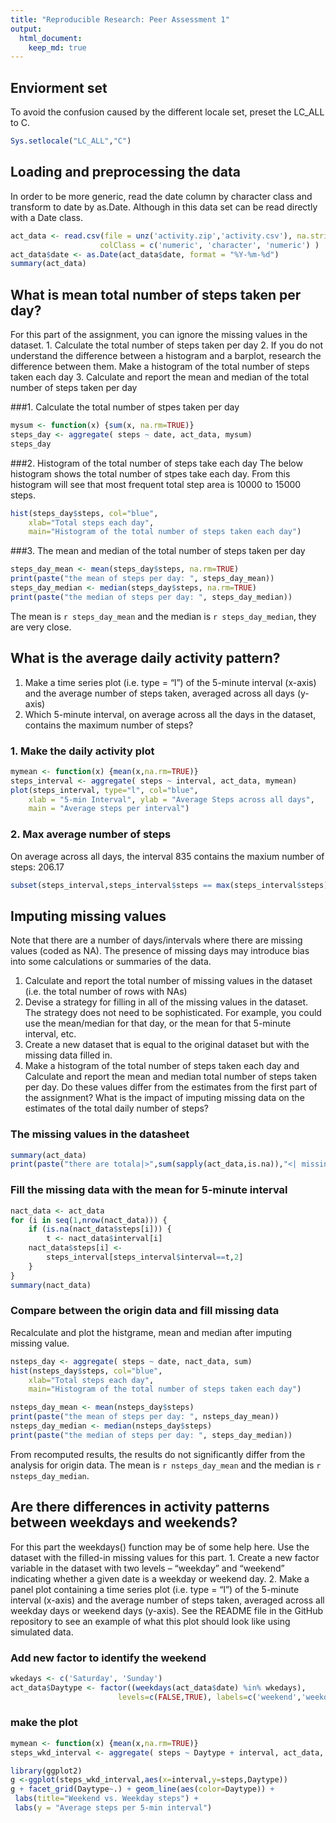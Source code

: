 ```yaml
---
title: "Reproducible Research: Peer Assessment 1"
output: 
  html_document:
    keep_md: true
---
```



## Enviorment set
To avoid the confusion caused by the different locale set, preset the LC_ALL to C.
``` r
Sys.setlocale("LC_ALL","C")
```

## Loading and preprocessing the data
In order to be more generic, read the date column by character class and transform to date by as.Date. Although in this data set can be read directly with a Date class.

``` r
act_data <- read.csv(file = unz('activity.zip','activity.csv'), na.string = "NA",
                    colClass = c('numeric', 'character', 'numeric') )
act_data$date <- as.Date(act_data$date, format = "%Y-%m-%d")
summary(act_data)
```

## What is mean total number of steps taken per day?
For this part of the assignment, you can ignore the missing values in the dataset.
1. Calculate the total number of steps taken per day
2. If you do not understand the difference between a histogram and a barplot, research the difference between them. Make a histogram of the total number of steps taken each day
3. Calculate and report the mean and median of the total number of steps taken per day

###1. Calculate the total number of stpes taken per day

``` r
mysum <- function(x) {sum(x, na.rm=TRUE)}
steps_day <- aggregate( steps ~ date, act_data, mysum)
steps_day
```

###2. Histogram of the total number of steps take each day
The below histogram shows the total number of stpes take each day. From this histogram will see that most frequent total step area is 10000 to 15000 steps.
``` r
hist(steps_day$steps, col="blue", 
    xlab="Total steps each day",
    main="Histogram of the total number of steps taken each day")
```

###3. The mean and median of the total number of steps taken per day
``` r
steps_day_mean <- mean(steps_day$steps, na.rm=TRUE)
print(paste("the mean of steps per day: ", steps_day_mean))
steps_day_median <- median(steps_day$steps, na.rm=TRUE)
print(paste("the median of steps per day: ", steps_day_median))
```
The mean is `r steps_day_mean` and the median is `r steps_day_median`, they are very close.



## What is the average daily activity pattern?
1. Make a time series plot (i.e. type = "l") of the 5-minute interval (x-axis) and the average number of steps taken, averaged across all days (y-axis)
2.  Which 5-minute interval, on average across all the days in the dataset, contains the maximum number of steps?

### 1. Make the daily activity plot

```r
mymean <- function(x) {mean(x,na.rm=TRUE)}
steps_interval <- aggregate( steps ~ interval, act_data, mymean)
plot(steps_interval, type="l", col="blue",
    xlab = "5-min Interval", ylab = "Average Steps across all days",
    main = "Average steps per interval")
```

### 2. Max average number of steps
On average across all days, the interval 835 contains the maxium number of steps: 206.17
```r
subset(steps_interval,steps_interval$steps == max(steps_interval$steps))
```


## Imputing missing values
Note that there are a number of days/intervals where there are missing values (coded as NA). The presence of missing days may introduce bias into some calculations or summaries of the data.

1. Calculate and report the total number of missing values in the dataset (i.e. the total number of rows with NAs)
2. Devise a strategy for filling in all of the missing values in the dataset. The strategy does not need to be sophisticated. For example, you could use the mean/median for that day, or the mean for that 5-minute interval, etc.
3. Create a new dataset that is equal to the original dataset but with the missing data filled in.
4. Make a histogram of the total number of steps taken each day and Calculate and report the mean and median total number of steps taken per day. Do these values differ from the estimates from the first part of the assignment? What is the impact of imputing missing data on the estimates of the total daily number of steps?

### The missing values in the datasheet
``` r
summary(act_data)
print(paste("there are totala|>",sum(sapply(act_data,is.na)),"<| missing values"))
```

### Fill the missing data with the mean for 5-minute interval
``` r
nact_data <- act_data
for (i in seq(1,nrow(nact_data))) {
    if (is.na(nact_data$steps[i])) {
        t <- nact_data$interval[i]
	nact_data$steps[i] <-
		steps_interval[steps_interval$interval==t,2]
    }
}
summary(nact_data)
```

### Compare between the origin data and fill missing data
Recalculate and plot the histgrame, mean and median after imputing missing value.

``` r
nsteps_day <- aggregate( steps ~ date, nact_data, sum)
hist(nsteps_day$steps, col="blue",
    xlab="Total steps each day",
    main="Histogram of the total number of steps taken each day")

nsteps_day_mean <- mean(nsteps_day$steps)
print(paste("the mean of steps per day: ", nsteps_day_mean))
nsteps_day_median <- median(nsteps_day$steps)
print(paste("the median of steps per day: ", steps_day_median))
```
From recomputed results, the results do not significantly differ from the analysis for origin data. The mean is `r nsteps_day_mean` and the median is `r nsteps_day_median`.


## Are there differences in activity patterns between weekdays and weekends?
For this part the weekdays() function may be of some help here. Use the dataset with the filled-in missing values for this part.
1. Create a new factor variable in the dataset with two levels – “weekday” and “weekend” indicating whether a given date is a weekday or weekend day.
2. Make a panel plot containing a time series plot (i.e. type = "l") of the 5-minute interval (x-axis) and the average number of steps taken, averaged across all weekday days or weekend days (y-axis). See the README file in the GitHub repository to see an example of what this plot should look like using simulated data.

### Add new factor to identify the weekend

```r
wkedays <- c('Saturday', 'Sunday')
act_data$Daytype <- factor((weekdays(act_data$date) %in% wkedays),
                        levels=c(FALSE,TRUE), labels=c('weekend','weekday'))

```

### make the plot
```r
mymean <- function(x) {mean(x,na.rm=TRUE)}
steps_wkd_interval <- aggregate( steps ~ Daytype + interval, act_data, mymean)

library(ggplot2)
g <-ggplot(steps_wkd_interval,aes(x=interval,y=steps,Daytype))
g + facet_grid(Daytype~.) + geom_line(aes(color=Daytype)) +
 labs(title="Weekend vs. Weekday steps") +
 labs(y = "Average steps per 5-min interval")
```
